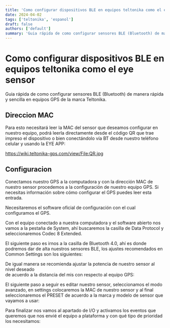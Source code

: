 ```yaml
---
title: 'Como configurar dispositivos BLE en equipos teltonika como el eye sensor'
date: 2024-04-02
tags: ['teltonika', 'espanol']
draft: false
authors: ['default']
summary: 'Guia rápida de como configurar sensores BLE (Bluetooth) de manera  rápida y sencilla en equipos GPS de la marca Teltonika. '
---
```


# Como configurar dispositivos BLE en equipos teltonika como el eye sensor
Guia rápida de como configurar sensores BLE (Bluetooth) de manera  rápida y sencilla en equipos GPS de la marca Teltonika.

## Direccion MAC

Para esto necesitará leer la MAC del sensor que deseamos configurar en nuestro equipo, podrá leerla directamente desde el código QR que trae impreso el dispositivo o bien conectándolo vía BT  desde nuestro teléfono celular y usando la EYE APP: 

https://wiki.teltonika-gps.com/view/File:QR.jpg 

## Configuracion
Conectamos nuestro GPS a la computadora y con la dirección  MAC de nuestro sensor procedemos a la configuración de nuestro equipo GPS. Si necesitas información sobre cómo configurar el GPS puedes leer esta entrada. 

Necesitaremos el software oficial de configuración con el cual configuramos el GPS.

Con el equipo conectado a nuestra computadora y el software abierto nos vamos a la pestaña de System, ahí buscaremos la casilla de Data Protocol y seleccionaremos Codec 8 Extended.

El siguiente paso es irnos a la casilla de Bluetooth 4.0, ahí es donde podremos dar de alta nuestros sensores BLE, los ajustes recomendados en Common Settings son los siguientes:

De igual manera se recomienda ajustar la potencia de nuestro sensor al nivel deseado  
de acuerdo a la distancia del mis con respecto al equipo GPS:

El siguiente paso a seguir es editar nuestro sensor, seleccionamos el modo avanzado, en settings  colocaremos la MAC de nuestro sensor y al final seleccionaremos el PRESET de acuerdo a la marca  y modelo de sensor que vayamos a usar: 

Para finalizar nos vamos al apartado de I/O y activamos los eventos que queremos que nos envié el equipo a plataforma y con qué tipo de prioridad los necesitamos: 

